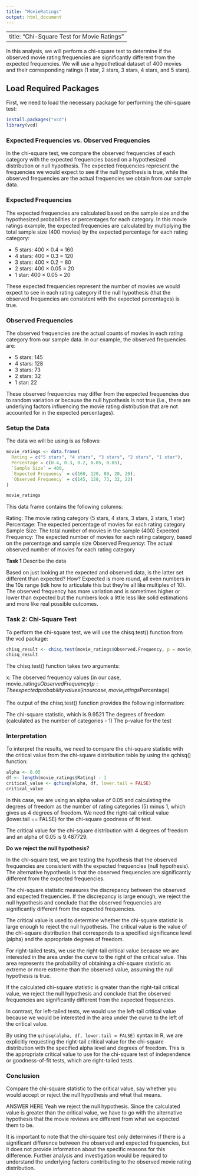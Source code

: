 ```yaml
---
title: "MovieRatings"
output: html_document
---
```


---
title: "Chi-Square Test for Movie Ratings"
---

In this analysis, we will perform a chi-square test to determine if the observed movie rating frequencies are significantly different from the expected frequencies. We will use a hypothetical dataset of 400 movies and their corresponding ratings (1 star, 2 stars, 3 stars, 4 stars, and 5 stars).

## Load Required Packages

First, we need to load the necessary package for performing the chi-square test:

```r
install.packages("vcd")
library(vcd)
```

### Expected Frequencies vs. Observed Frequencies

In the chi-square test, we compare the observed frequencies of each category with the expected frequencies based on a hypothesized distribution or null hypothesis. The expected frequencies represent the frequencies we would expect to see if the null hypothesis is true, while the observed frequencies are the actual frequencies we obtain from our sample data.

### Expected Frequencies

The expected frequencies are calculated based on the sample size and the hypothesized probabilities or percentages for each category. In this movie ratings example, the expected frequencies are calculated by multiplying the total sample size (400 movies) by the expected percentage for each rating category:

- 5 stars: 400 × 0.4 = 160
- 4 stars: 400 × 0.3 = 120
- 3 stars: 400 × 0.2 = 80
- 2 stars: 400 × 0.05 = 20
- 1 star: 400 × 0.05 = 20

These expected frequencies represent the number of movies we would expect to see in each rating category if the null hypothesis (that the observed frequencies are consistent with the expected percentages) is true.

### Observed Frequencies

The observed frequencies are the actual counts of movies in each rating category from our sample data. In our example, the observed frequencies are:

- 5 stars: 145
- 4 stars: 128
- 3 stars: 73
- 2 stars: 32
- 1 star: 22

These observed frequencies may differ from the expected frequencies due to random variation or because the null hypothesis is not true (i.e., there are underlying factors influencing the movie rating distribution that are not accounted for in the expected percentages).

### Setup the Data

The data we will be using is as follows:

```r
movie_ratings <- data.frame(
  Rating = c("5 stars", "4 stars", "3 stars", "2 stars", "1 star"),
  Percentage = c(0.4, 0.3, 0.2, 0.05, 0.05),
  `Sample Size` = 400,
  `Expected Frequency` = c(160, 120, 80, 20, 20),
  `Observed Frequency` = c(145, 128, 73, 32, 22)
)

movie_ratings
```

This data frame contains the following columns:

Rating: The movie rating category (5 stars, 4 stars, 3 stars, 2 stars, 1 star)
Percentage: The expected percentage of movies for each rating category
Sample Size: The total number of movies in the sample (400)
Expected Frequency: The expected number of movies for each rating category, based on the percentage and sample size
Observed Frequency: The actual observed number of movies for each rating category

**Task 1** Describe the data

Based on just looking at the expected and observed data, is the latter set different than expected? How?
Expected is more round, all even numbers in the 10s range (idk how to articulate this but they're all like multiples of 10). The observed frequency has more variation and is sometimes higher or lower than expected but the numbers look a little less like solid estimations and more like real possible outcomes.

### Task 2: Chi-Square Test
To perform the chi-square test, we will use the chisq.test() function from the vcd package:

```r
chisq_result <- chisq.test(movie_ratings$Observed.Frequency, p = movie_ratings$Percentage)
chisq_result
```

The chisq.test() function takes two arguments:

x: The observed frequency values (in our case, movie_ratings$Observed Frequency)
p: The expected probability values (in our case, movie_ratings$Percentage)

The output of the chisq.test() function provides the following information:

The chi-square statistic, which is 9.9521
The degrees of freedom (calculated as the number of categories - 1)
The p-value for the test

### Interpretation

To interpret the results, we need to compare the chi-square statistic with the critical value from the chi-square distribution table by using the qchisq() function:

```r
alpha <- 0.05
df <- length(movie_ratings$Rating) - 1
critical_value <- qchisq(alpha, df, lower.tail = FALSE)
critical_value
```

In this case, we are using an alpha value of 0.05 and calculating the degrees of freedom as the number of rating categories (5) minus 1, which gives us 4 degrees of freedom. We need the right-tail critical value (lower.tail == FALSE) for the chi-square goodness of fit test.

The critical value for the chi-square distribution with 4 degrees of freedom and an alpha of 0.05 is 9.487729.

**Do we reject the null hypothesis?**

In the chi-square test, we are testing the hypothesis that the observed frequencies are consistent with the expected frequencies (null hypothesis). The alternative hypothesis is that the observed frequencies are significantly different from the expected frequencies.

The chi-square statistic measures the discrepancy between the observed and expected frequencies. If the discrepancy is large enough, we reject the null hypothesis and conclude that the observed frequencies are significantly different from the expected frequencies.

The critical value is used to determine whether the chi-square statistic is large enough to reject the null hypothesis. The critical value is the value of the chi-square distribution that corresponds to a specified significance level (alpha) and the appropriate degrees of freedom.

For right-tailed tests, we use the right-tail critical value because we are interested in the area under the curve to the right of the critical value. This area represents the probability of obtaining a chi-square statistic as extreme or more extreme than the observed value, assuming the null hypothesis is true.

If the calculated chi-square statistic is greater than the right-tail critical value, we reject the null hypothesis and conclude that the observed frequencies are significantly different from the expected frequencies.

In contrast, for left-tailed tests, we would use the left-tail critical value because we would be interested in the area under the curve to the left of the critical value.

By using the `qchisq(alpha, df, lower.tail = FALSE)` syntax in R, we are explicitly requesting the right-tail critical value for the chi-square distribution with the specified alpha level and degrees of freedom. This is the appropriate critical value to use for the chi-square test of independence or goodness-of-fit tests, which are right-tailed tests.

### Conclusion

Compare the chi-square statistic to the critical value, say whether you would accept or reject the null hypothesis and what that means.

ANSWER HERE
Yeah we reject the null hypothesis. Since the calculated value is greater than the critical value, we have to go with the alternative hypothesis that the movie reviews are different from what we expected them to be.

It is important to note that the chi-square test only determines if there is a significant difference between the observed and expected frequencies, but it does not provide information about the specific reasons for this difference. Further analysis and investigation would be required to understand the underlying factors contributing to the observed movie rating distribution.
